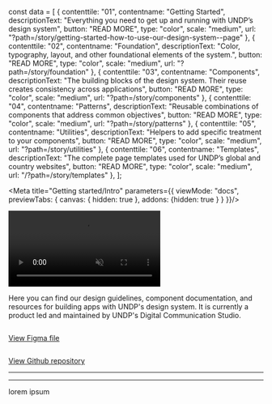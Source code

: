 const data = [
  {
    contenttile: "01",
    contentname:
      "Getting Started",
    descriptionText:
      "Everything you need to get up and running with UNDP’s design system",
    button: "READ MORE",
    type: "color",
    scale: "medium",
    url: "?path=/story/getting-started-how-to-use-our-design-system--page"
  },
  {
    contenttile: "02",
    contentname:
      "Foundation",
    descriptionText:
      "Color, typography, layout, and other foundational elements of the system.",
    button: "READ MORE",
    type: "color",
    scale: "medium",
    url: "?path=/story/foundation"
  },
  {
    contenttile: "03",
    contentname:
      "Components",
    descriptionText:
      "The building blocks of the design system. Their reuse creates consistency across applications",
    button: "READ MORE",
    type: "color",
    scale: "medium",
    url: "?path=/story/components"
  },
  {
    contenttile: "04",
    contentname:
      "Patterns",
    descriptionText:
      "Reusable combinations of components that address common  objectives",
    button: "READ MORE",
    type: "color",
    scale: "medium",
    url: "?path=/story/patterns"
  },
  {
    contenttile: "05",
    contentname:
      "Utilities",
    descriptionText:
      "Helpers to add specific treatment to your components",
    button: "READ MORE",
    type: "color",
    scale: "medium",
    url: "?path=/story/utilities"
  },
  {
    contenttile: "06",
    contentname:
      "Templates",
    descriptionText:
      "The complete page templates used for UNDP’s global and country websites",
    button: "READ MORE",
    type: "color",
    scale: "medium",
    url: "/?path=/story/templates"
  },
];

<!---
* Documentation for Design System Introduction
*
* This document has CSS and HTML instead markdown,
* CSS is to override this page styling
* HTML as we have strucuture it in a different way
* Markdown does not work inside <div>
-->

<Meta
	title="Getting started/Intro"
  parameters={{
    viewMode: "docs",
    previewTabs: {
      canvas: { hidden: true },
      addons: {hidden: true }
    }
  }}/>

<Story name="Intro">
  <div className="grid-container">
    <div className="grid-x grid-margin-x intro">
      <div className="cell">
        <video muted loop autoPlay playsInline>
          <source src="https://player.vimeo.com/progressive_redirect/playback/733755680/rendition/1080p/file.mp4?loc=external&signature=9cb256c79bb8c1e0d65fa7a2436ac01a7055e33b4ee45d9fe6d14ccbf5d9abb0" type="video/mp4"></source>
        </video>
      </div>
      <div className="medium-6 cell">
        <Heading type="1" label="UNDP Design System"/>
      </div>
      <div className="medium-6 cell">
        <p>Here you can find our design guidelines, component documentation, and resources for building apps with UNDP's design system. It is currently a product led and maintained by UNDP's Digital Communication Studio.</p>
      </div>
      <div className="medium-6 cell figma">
        <a href="https://www.figma.com/community/file/1128400672549109458" target="_blank">
          <img src={figmaLogo} alt="" />
          <p>View Figma file</p>
        </a>
      </div>
      <div className="medium-6 cell github">
        <a href="https://github.com/undp/design-system" target="_blank">
          <img src={githubLogo} alt="" />
          <p>View Github repository</p>
        </a>
      </div>
    </div>
    <hr/>
    <Heading type="2" label="What's inside"/>
    <FeaturedContentCard data={data} />
    <hr/>
    <Heading type="2" label="Contributing"/>
    <p>lorem ipsum</p>
  </div>
</Story>

